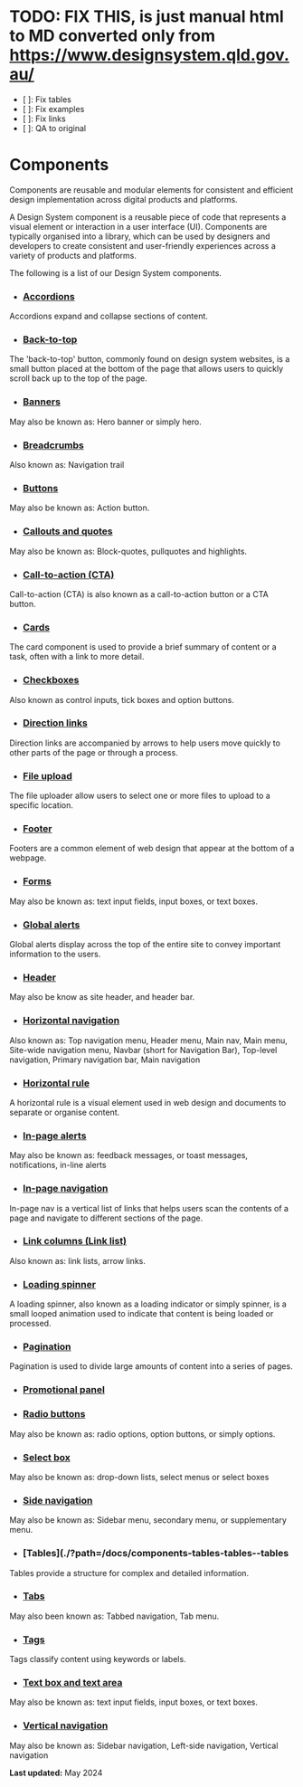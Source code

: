 

<Meta title="Components" />

# TODO: FIX THIS, is just manual html to MD converted only from https://www.designsystem.qld.gov.au/
* [ ]: Fix tables
* [ ]: Fix examples
* [ ]: Fix links
* [ ]: QA to original

Components
==========

Components are reusable and modular elements for consistent and efficient design implementation across digital products and platforms.

A Design System component is a reusable piece of code that represents a visual element or interaction in a user interface (UI). Components are typically organised into a library, which can be used by designers and developers to create consistent and user-friendly experiences across a variety of products and platforms.

The following is a list of our Design System components.

*   ### [Accordions](./?path=/docs/components-accordion--overview)

Accordions expand and collapse sections of content.

*   ### [Back-to-top](./?path=/docs/components-widgets-back-to-top--backtotop)

The 'back-to-top' button, commonly found on design system websites, is a small button placed at the bottom of the page that allows users to quickly scroll back up to the top of the page.

*   ### [Banners](./?path=/docs/components-banner-banner--banners)

May also be known as: Hero banner or simply hero.

*   ### [Breadcrumbs](./?path=/docs/3-layout-breadcrumbs--overview)

Also known as: Navigation trail

*   ### [Buttons](./?path=/docs/2-globals-buttons--overview)

May also be known as: Action button.

*   ### [Callouts and quotes](./?path=/docs/components-callouts-and-quotes--callouts-and-quotes)

May also be known as: Block-quotes, pullquotes and highlights.

*   ### [Call-to-action (CTA)](./?path=/docs/2-globals-link-link-call-to-action--calltoactioncta)

Call-to-action (CTA) is also known as a call-to-action button or a CTA button.

*   ### [Cards](./?path=/docs/components-cards-cards--overview)

The card component is used to provide a brief summary of content or a task, often with a link to more detail.

*   ### [Checkboxes](./?path=/docs/forms-checkbox--overview)

Also known as control inputs, tick boxes and option buttons.

*   ### [Direction links](./?path=/docs/2-globals-link-link-direction--links-direction-links)

Direction links are accompanied by arrows to help users move quickly to other parts of the page or through a process.

*   ### [File upload](./?path=/docs/forms-file-upload--file-upload)

The file uploader allow users to select one or more files to upload to a specific location.

*   ### [Footer](./?path=/docs/3-layout-footer--footer)

Footers are a common element of web design that appear at the bottom of a webpage.

*   ### [Forms](./?path=/docs/forms-overview--overview)

May also be known as: text input fields, input boxes, or text boxes.

*   ### [Global alerts](./?path=/docs/3-layout-alerts-global--alerts-global)

Global alerts display across the top of the entire site to convey important information to the users.

*   ### [Header](./?path=/docs/3-layout-header--header-overview)

May also be know as site header, and header bar.

*   ### [Horizontal navigation](./?path=/docs/3-layout-navigation-navigation-bar-horizontal-navigation--horizontal-navigation-overview)

Also known as: Top navigation menu, Header menu, Main nav, Main menu, Site-wide navigation menu, Navbar (short for Navigation Bar), Top-level navigation, Primary navigation bar, Main navigation

*   ### [Horizontal rule](./?path=/docs/components-horizontal-rule-dividers--horizontal-rule-dividers)

A horizontal rule is a visual element used in web design and documents to separate or organise content.

*   ### [In-page alerts](components/alerts-in-page.html)

May also be known as: feedback messages, or toast messages, notifications, in-line alerts

*   ### [In-page navigation](./?path=/docs/3-layout-alerts-in-page--alerts-in-page-alerts)

In-page nav is a vertical list of links that helps users scan the contents of a page and navigate to different sections of the page.

*   ### [Link columns (Link list)](./?path=/docs/2-globals-link-list-link-list--overview)

Also known as: link lists, arrow links.

*   ### [Loading spinner](./?path=/docs/components-loading-spinner--loadingspinner)

A loading spinner, also known as a loading indicator or simply spinner, is a small looped animation used to indicate that content is being loaded or processed.

*   ### [Pagination](./?path=/docs/components-pageination--pageination)

Pagination is used to divide large amounts of content into a series of pages.

*   ### [Promotional panel](./?path=/docs/components-promotional-panel--promoationpanel)

*   ### [Radio buttons](./?path=/docs/forms-radio-buttons--overview)

May also be known as: radio options, option buttons, or simply options.

*   ### [Select box](./?path=/docs/forms-select-box--overview)

May also be known as: drop-down lists, select menus or select boxes

*   ### [Side navigation](./?path=/docs/3-layout-navigation-navigation-side-bar-internal-navigation--side-navigation)

May also be known as: Sidebar menu, secondary menu, or supplementary menu.

*   ### [Tables](./?path=/docs/components-tables-tables--tables

Tables provide a structure for complex and detailed information.

*   ### [Tabs](./?path=/docs/3-layout-tabs--tabs)

May also been known as: Tabbed navigation, Tab menu.

*   ### [Tags](./?path=/docs/components-tags--overview)

Tags classify content using keywords or labels.

*   ### [Text box and text area](./?path=/docs/forms-text-box-and-text-area--overview)

May also be known as: text input fields, input boxes, or text boxes.

*   ### [Vertical navigation](,/?path=/docs/3-layout-navigation-navigation-side-bar-left-hand-navigation--navigation-vertical)

May also be known as: Sidebar navigation, Left-side navigation, Vertical navigation


**Last updated:** May 2024
